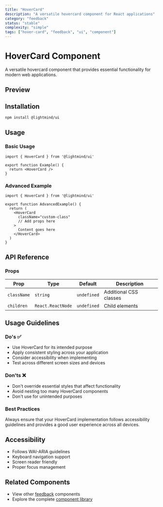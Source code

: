 ```yaml
---
title: "HoverCard"
description: "A versatile hovercard component for React applications"
category: "feedback"
status: "stable"
complexity: "simple"
tags: ["hover-card", "feedback", "ui", "component"]
---
```



# HoverCard Component

A versatile hovercard component that provides essential functionality for modern web applications.

## Preview

<div className="space-y-6">
  <HoverCardDemo />
</div>

## Installation

```bash
npm install @lightmind/ui
```

## Usage

### Basic Usage

```tsx
import { HoverCard } from '@lightmind/ui'

export function Example() {
  return <HoverCard />
}
```

### Advanced Example

```tsx
import { HoverCard } from '@lightmind/ui'

export function AdvancedExample() {
  return (
    <HoverCard
      className="custom-class"
      // Add props here
    >
      Content goes here
    </HoverCard>
  )
}
```

## API Reference

### Props

| Prop | Type | Default | Description |
|------|------|---------|-------------|
| `className` | `string` | `undefined` | Additional CSS classes |
| `children` | `React.ReactNode` | `undefined` | Child elements |

## Usage Guidelines

### Do's ✅

- Use HoverCard for its intended purpose
- Apply consistent styling across your application
- Consider accessibility when implementing
- Test across different screen sizes and devices

### Don'ts ❌

- Don't override essential styles that affect functionality
- Avoid nesting too many HoverCard components
- Don't use for unintended purposes

### Best Practices

Always ensure that your HoverCard implementation follows accessibility guidelines and provides a good user experience across all devices.

## Accessibility

- Follows WAI-ARIA guidelines
- Keyboard navigation support
- Screen reader friendly
- Proper focus management

## Related Components

- View other [feedback](/category/feedback) components
- Explore the complete [component library](/search)
